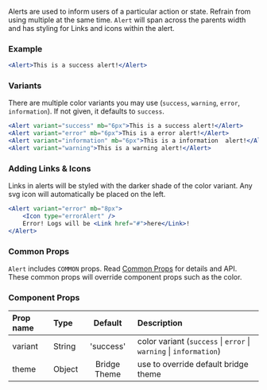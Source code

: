 


Alerts are used to inform users of a particular action or state. Refrain from using multiple at the same time. `Alert` will span across the parents width and has styling for Links and icons within the alert.

### Example
```jsx live
<Alert>This is a success alert!</Alert>
```

### Variants
There are multiple color variants you may use (`success`, `warning`, `error`, `information`). If not given, it defaults to `success`.

```jsx live
<Alert variant="success" mb="6px">This is a success alert!</Alert>
<Alert variant="error" mb="6px">This is a error alert!</Alert>
<Alert variant="information" mb="6px">This is a information  alert!</Alert>
<Alert variant="warning">This is a warning alert!</Alert>
```

### Adding Links & Icons
Links in alerts will be styled with the darker shade of the color variant. Any svg icon will automatically be placed on the left.

```jsx live
<Alert variant="error" mb="8px">
    <Icon type="errorAlert" />
    Error! Logs will be <Link href="#">here</Link>!
</Alert>
```


### Common Props
`Alert` includes `COMMON` props. Read [Common Props](/components/common-props) for details and API. These common props will override component props such as the color.

### Component Props

| Prop name | Type | Default | Description |
| :- | :- | :-: | :- |
| variant | String | 'success' | color variant (`success` &#124; `error` &#124; `warning` &#124; `information`) |
| theme | Object | Bridge Theme | use to override default bridge theme|